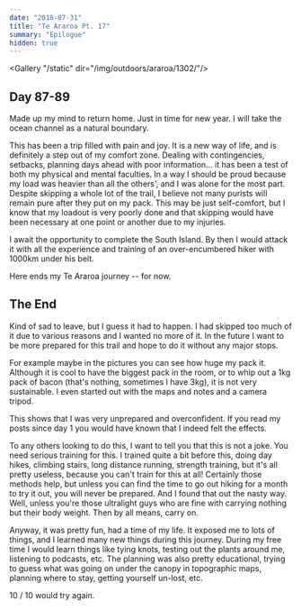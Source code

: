 ```yaml
---
date: "2018-07-31"
title: "Te Araroa Pt. 17"
summary: "Epilogue"
hidden: true
---
```


<Gallery "/static" dir="/img/outdoors/araroa/1302/"/>

## Day 87-89

Made up my mind to return home.
Just in time for new year.
I will take the ocean channel as a natural boundary.

This has been a trip filled with pain and joy.
It is a new way of life, and is definitely a step out of my comfort zone.
Dealing with contingencies, setbacks, planning days ahead with poor information... it has been a test of both my physical and mental faculties.
In a way I should be proud because my load was heavier than all the others', and I was alone for the most part.
Despite skipping a whole lot of the trail, I believe not many purists will remain pure after they put on my pack.
This may be just self-comfort, but I know that my loadout is very poorly done and that skipping would have been necessary at one point or another due to my injuries.

I await the opportunity to complete the South Island.
By then I would attack it with all the experience and training of an over-encumbered hiker with 1000km under his belt.

Here ends my Te Araroa journey -- for now.

## The End

Kind of sad to leave, but I guess it had to happen.
I had skipped too much of it due to various reasons and I wanted no more of it.
In the future I want to be more prepared for this trail and hope to do it without any major stops.

For example maybe in the pictures you can see how huge my pack it.
Although it is cool to have the biggest pack in the room, or to whip out a 1kg pack of bacon (that's nothing, sometimes I have 3kg), it is not very sustainable.
I even started out with the maps and notes and a camera tripod.

This shows that I was very unprepared and overconfident.
If you read my posts since day 1 you would have known that I indeed felt the effects.

To any others looking to do this, I want to tell you that this is not a joke.
You need serious training for this.
I trained quite a bit before this, doing day hikes, climbing stairs, long distance running, strength training, but it's all pretty useless, because you can't train for this at all!
Certainly those methods help, but unless you can find the time to go out hiking for a month to try it out, you will never be prepared.
And I found that out the nasty way.
Well, unless you're those ultralight guys who are fine with carrying nothing but their body weight.
Then by all means, carry on.

Anyway, it was pretty fun, had a time of my life.
It exposed me to lots of things, and I learned many new things during this journey.
During my free time I would learn things like tying knots, testing out the plants around me, listening to podcasts, etc.
The planning was also pretty educational, trying to guess what was going on under the canopy in topographic maps, planning where to stay, getting yourself un-lost, etc.

10 / 10 would try again.
